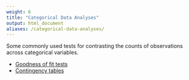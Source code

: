 ```yaml
---
weight: 6
title: "Categorical Data Analyses"
output: html_document
aliases: /categorical-data-analyses/
---
```


Some commonly used tests for contrasting the counts of observations across categorical variables.

* [Goodness of fit tests](goodness-of-fit)  
* [Contingency tables](contingency-tables)  
